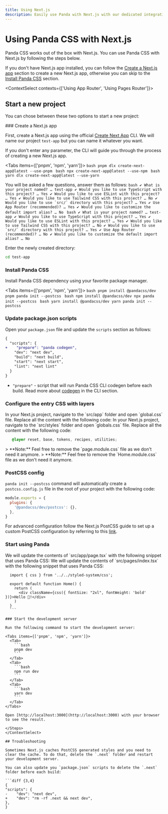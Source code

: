 ```yaml
---
title: Using Next.js
description: Easily use Panda with Next.js with our dedicated integration.
---
```


# Using Panda CSS with Next.js

Panda CSS works out of the box with Next.js. You can use Panda CSS with Next.js by following the steps below.

If you don't have Next.js app installed, you can follow the [Create a Next.js app](#create-a-nextjs-app) section to create a new Next.js app, otherwise you can skip to the [Install Panda CSS](#install-panda-css) section.


<ContextSelect contexts={['Using App Router', 'Using Pages Router']}>

  ## Start a new project

  You can chose between these two options to start a new project:

  <ContextSelectOptions mt="4" />

  <Steps>
  ### Create a Next.js app

  First, create a Next.js app using the official [Create Next App](https://nextjs.org/docs/api-reference/create-next-app) CLI.
  We will name our project `test-app` but you can name it whatever you want.

  If you don't enter any parameter, the CLI will guide you through the process of creating a new Next.js app.

  <Tabs items={['pnpm', 'npm', 'yarn']}>
    <Tab>
      ```bash
      pnpm dlx create-next-app@latest --use-pnpm
      ```
    </Tab>
    <Tab>
      ```bash
      npx create-next-app@latest --use-npm
      ```
    </Tab>
    <Tab>
      ```bash
      yarn dlx create-next-app@latest --use-yarn
      ```
    </Tab>
  </Tabs>

  You will be asked a few questions, answer them as follows:
  <ContextSelectPanel index={0}>
    ```bash
    ✔ What is your project named? … test-app
    ✔ Would you like to use TypeScript with this project? … Yes
    ✔ Would you like to use ESLint with this project? … Yes
    ✔ Would you like to use Tailwind CSS with this project? … No
    ✔ Would you like to use `src/` directory with this project? … Yes
    ✔ Use App Router (recommended)? … Yes
    ✔ Would you like to customize the default import alias? … No
    ```
  </ContextSelectPanel>
  <ContextSelectPanel index={1}>
    ```bash
    ✔ What is your project named? … test-app
    ✔ Would you like to use TypeScript with this project? … Yes
    ✔ Would you like to use ESLint with this project? … Yes
    ✔ Would you like to use Tailwind CSS with this project? … No
    ✔ Would you like to use `src/` directory with this project? … Yes
    ✔ Use App Router (recommended)? … No
    ✔ Would you like to customize the default import alias? … No
    ```
  </ContextSelectPanel>

  Enter the newly created directory:
  ```bash
  cd test-app
  ```

  ### Install Panda CSS

  Install Panda CSS dependency using your favorite package manager.

  <Tabs items={['pnpm', 'npm', 'yarn']}>
    <Tab>
      ```bash
      pnpm install @pandacss/dev
      pnpm panda init --postcss
      ```
    </Tab>
    <Tab>
      ```bash
      npm install @pandacss/dev
      npx panda init --postcss
      ```
    </Tab>
    <Tab>
      ```bash
      yarn install @pandacss/dev
      yarn panda init --postcss
      ```
    </Tab>
  </Tabs>

  ### Update package.json scripts

  Open your `package.json` file and update the `scripts` section as follows:

  ```diff {3}
  {
    "scripts": {
  +    "prepare": "panda codegen",
      "dev": "next dev",
      "build": "next build",
      "start": "next start",
      "lint": "next lint"
    }
  }
  ```
  - `"prepare"` - script that will run Panda CSS CLI codegen before each build. Read more about [codegen](/docs/references/cli#panda-codegen) in the CLI section.

  ### Configure the entry CSS with layers

  <ContextSelectPanel index={0}>
    In your Next.js project, navigate to the `src/app` folder and open `global.css` file. Replace all the content with the following code:
  </ContextSelectPanel>
  <ContextSelectPanel index={1}>
    In your Next.js project, navigate to the `src/styles` folder and open `globals.css` file. Replace all the content with the following code:
  </ContextSelectPanel>

  ```css
     @layer reset, base, tokens, recipes, utilities;
  ```

  <ContextSelectPanel index={0}>
    > **Note:** Feel free to remove the `page.module.css` file as we don't need it anymore.
  </ContextSelectPanel>
  <ContextSelectPanel index={1}>
    > **Note:** Feel free to remove the `Home.module.css` file as we don't need it anymore.
  </ContextSelectPanel>

  ### PostCSS config

  `panda init --postcss` command will automatically create a `postcss.config.js` file in the root of your project with the following code:

  ```js {3}
  module.exports = {
    plugins: {
      '@pandacss/dev/postcss': {},
    },
  }
  ```

  For advanced configuration follow the Next.js PostCSS guide to set up a custom PostCSS configuration by referring to this [link](https://nextjs.org/docs/pages/building-your-application/configuring/post-css#customizing-plugins).

  ### Start using Panda

  <ContextSelectPanel index={0}>
    We will update the contents of `src/app/page.tsx` with the following snippet that uses Panda CSS:
  </ContextSelectPanel>
  <ContextSelectPanel index={1}>
    We will update the contents of `src/pages/index.tsx` with the following snippet that uses Panda CSS:
  </ContextSelectPanel>

  ```tsx
    import { css } from '../../styled-system/css';

    export default function Home() {
      return (
        <div className={css({ fontSize: "2xl", fontWeight: 'bold' })}>Hello 🐼!</div>
      )
    }
    ```

  ### Start the development server

  Run the following command to start the development server:

  <Tabs items={['pnpm', 'npm', 'yarn']}>
    <Tab>
      ```bash
      pnpm dev
      ```
    </Tab>
    <Tab>
      ```bash
      npm run dev
      ```
    </Tab>
    <Tab>
      ```bash
      yarn dev
      ```
    </Tab>
  </Tabs>

  Open [http://localhost:3000](http://localhost:3000) with your browser to see the result.

  </Steps>
</ContextSelect>

## Troubleshooting

Sometimes Next.js caches PostCSS generated styles and you need to clear the cache. To do that, delete the `.next` folder and restart your development server.

You can also update you `package.json` scripts to delete the `.next` folder before each build:

```diff {3,4}
{
  "scripts": {
-    "dev": "next dev",
+    "dev": "rm -rf .next && next dev",
  },
}
```

